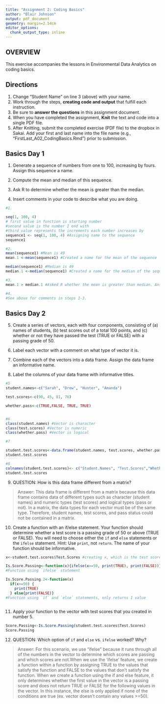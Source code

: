 ```yaml
---
title: "Assignment 2: Coding Basics"
author: "Blair Johnson"
output: pdf_document
geometry: margin=2.54cm
editor_options: 
  chunk_output_type: inline
---
```


## OVERVIEW

This exercise accompanies the lessons in Environmental Data Analytics on coding basics. 

## Directions
1. Change "Student Name" on line 3 (above) with your name.
2. Work through the steps, **creating code and output** that fulfill each instruction.
3. Be sure to **answer the questions** in this assignment document.
4. When you have completed the assignment, **Knit** the text and code into a single PDF file.
5. After Knitting, submit the completed exercise (PDF file) to the dropbox in Sakai. Add your first and last name into the file name (e.g., "FirstLast_A02_CodingBasics.Rmd") prior to submission.



## Basics Day 1

1. Generate a sequence of numbers from one to 100, increasing by fours. Assign this sequence a name. 

2. Compute the mean and median of this sequence. 

3. Ask R to determine whether the mean is greater than the median. 

4. Insert comments in your code to describe what you are doing.

```r
#1. 

seq(1, 100, 4) 
# first value in function is starting number
#second value is the number I end with
#third value represents the increments each number increases by 
sequence1 <- seq(1, 100, 4) #Assigning name to the sequence 
sequence1

#2. 
mean(sequence1) #Mean is 49
mean.1 <-mean(sequence1) #Created a name for the mean of the sequence

median(sequence1) #Median is 49
median.1 <-median(sequence1) #Created a name for the median of the sequence

#3. 
mean.1 > median.1 #Asked R whether the mean is greater than median. Answer is false. 

#4. 
#See above for comments in steps 1-3. 
```

## Basics Day 2

5. Create a series of vectors, each with four components, consisting of (a) names of students, (b) test scores out of a total 100 points, and (c) whether or not they have passed the test (TRUE or FALSE) with a passing grade of 50.


6. Label each vector with a comment on what type of vector it is.

7. Combine each of the vectors into a data frame. Assign the data frame an informative name.

8. Label the columns of your data frame with informative titles.

```r
#5 
student.names<-c("Sarah", "Drew", "Hunter", "Amanda")

test.scores<-c(90, 45, 81, 76)

whether.pass<-c(TRUE,FALSE, TRUE, TRUE)


#6
class(student.names) #Vector is character
class(test.scores) #Vector is numeric
class(whether.pass) #Vector is logical
```


```r
#7

student.test.scores<-data.frame(student.names, test.scores, whether.pass)#Name of data frame
student.test.scores
```


```r
#8
colnames(student.test.scores)<- c("Student.Names", "Test.Scores","Whether.Pass" )
student.test.scores

```


9. QUESTION: How is this data frame different from a matrix?

> Answer: This data frame is different from a matrix because this data frame contains data of different types such as character (student names) and numeric types (test scores) and logical types (pass or not). In a matrix, the data types for each vector must be of the same type. Therefore, student names, test scores, and pass status could not be contained in a matrix. 

10. Create a function with an if/else statement. Your function should determine whether a test score is a passing grade of 50 or above (TRUE or FALSE). You will need to choose either the `if` and `else` statements or the `ifelse` statement. Hint: Use `print`, not `return`. The name of your function should be informative.

```r

x<-student.test.scores$Test.Scores #creating x, which is the test scores   

Is.Score.Passing<-function(x){ifelse(x>=50, print(TRUE), print(FALSE))}
#Function using `ifelse` statement 

Is.Score.Passing.2<-function(x) 
  if(x>=50) {
    print(TRUE)
  } else{print(FALSE)}
#Function using `if` and `else` statements, only returns 1 value 
    

```


11. Apply your function to the vector with test scores that you created in number 5. 

```r
Score.Passing<-Is.Score.Passing(student.test.scores$Test.Scores)
Score.Passing

```

12. QUESTION: Which option of `if` and `else` vs. `ifelse` worked? Why?

> Answer: For this scenario, we use "ifelse" because it runs through all of the numbers in the vector to determine which scores are passing and which scores are not.When we use the 'ifelse' feature, we create a function within a function by assigning TRUE to the values that satisfy the function and FALSE to the values that don't satisfy the function. When we create a function using the if and else feature, it only determines whether the first value in the vector is a passing score and does not return TRUE or FALSE for the following values in the vector. In this instance, the else is only applied if none of the conditions are true (ex. vector doesn't contain any values >=50). 
